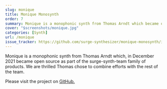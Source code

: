 ```yaml
---
slug: monique
title: Monique Monosynth
order: 7
summary: Monique is a monophonic synth from Thomas Arndt which became open source in December 2021.
cover: "$screenshots/monique.jpg"
categories: [Synth]
url: /monique
issue_tracker: https://github.com/surge-synthesizer/monique-monosynth/issues
---
```


Monique is a monophonic synth from Thomas Arndt which, in December 2021 became open source as part of the surge-synth-team family of products. We are thrilled Thomas chose to combine efforts with the rest of the team.

Please visit the project on [GitHub.](https://github.com/surge-synthesizer/monique-monosynth)
